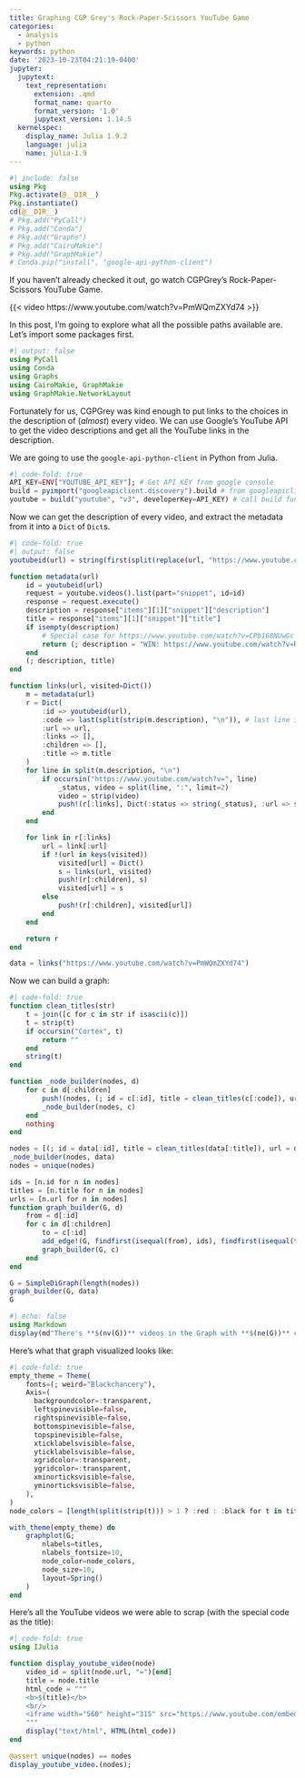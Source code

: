 ```yaml
---
title: Graphing CGP Grey's Rock-Paper-Scissors YouTube Game
categories:
  - analysis
  - python
keywords: python
date: '2023-10-23T04:21:19-0400'
jupyter:
  jupytext:
    text_representation:
      extension: .qmd
      format_name: quarto
      format_version: '1.0'
      jupytext_version: 1.14.5
  kernelspec:
    display_name: Julia 1.9.2
    language: julia
    name: julia-1.9
---
```


```julia
#| include: false
using Pkg
Pkg.activate(@__DIR__)
Pkg.instantiate()
cd(@__DIR__)
# Pkg.add("PyCall")
# Pkg.add("Conda")
# Pkg.add("Graphs")
# Pkg.add("CairoMakie")
# Pkg.add("GraphMakie")
# Conda.pip("install", "google-api-python-client")
```

If you haven't already checked it out, go watch CGPGrey's Rock-Paper-Scissors YouTube Game.

{{< video https://www.youtube.com/watch?v=PmWQmZXYd74 >}}

In this post, I'm going to explore what all the possible paths available are.
Let's import some packages first.

```julia
#| output: false
using PyCall
using Conda
using Graphs
using CairoMakie, GraphMakie
using GraphMakie.NetworkLayout
```

Fortunately for us, CGPGrey was kind enough to put links to the choices in the
description of (_almost_) every video.
We can use Google's YouTube API to get the video descriptions and get all the YouTube
links in the description.

We are going to use the `google-api-python-client` in Python from Julia.

```julia
#| code-fold: true
API_KEY=ENV["YOUTUBE_API_KEY"]; # Get API_KEY from google console
build = pyimport("googleapiclient.discovery").build # from googleapiclient.discovery import build
youtube = build("youtube", "v3", developerKey=API_KEY) # call build function in Python
```

Now we can get the description of every video, and extract the metadata from it into a `Dict` of `Dict`s.

```julia
#| code-fold: true
#| output: false
youtubeid(url) = string(first(split(replace(url, "https://www.youtube.com/watch?v="=>""), "&t")))

function metadata(url)
    id = youtubeid(url)
    request = youtube.videos().list(part="snippet", id=id)
    response = request.execute()
    description = response["items"][1]["snippet"]["description"]
    title = response["items"][1]["snippet"]["title"]
    if isempty(description)
        # Special case for https://www.youtube.com/watch?v=CPb168NUwGc (description for this is empty)
        return (; description = "WIN: https://www.youtube.com/watch?v=RVLUX6BUEJI\nLOSE / DRAW: https://www.youtube.com/watch?v=jDQqv3zkbIQ\n\n🌐 Website: https://www.cgpgrey.com\n💖 Patreon: https://www.patreon.com/cgpgrey \n📒 Cortex: http://www.cortexbrand.com\n\n\n\n\n⛔️ Ah01F ✅", title = "🔴")
    end
    (; description, title)
end

function links(url, visited=Dict())
    m = metadata(url)
    r = Dict(
        :id => youtubeid(url),
        :code => last(split(strip(m.description), "\n")), # last line is a special code
        :url => url,
        :links => [],
        :children => [],
        :title => m.title
    )
    for line in split(m.description, "\n")
        if occursin("https://www.youtube.com/watch?v=", line)
            _status, video = split(line, ":", limit=2)
            video = strip(video)
            push!(r[:links], Dict(:status => string(_status), :url => string(video)))
        end
    end

    for link in r[:links]
        url = link[:url]
        if !(url in keys(visited))
            visited[url] = Dict()
            s = links(url, visited)
            push!(r[:children], s)
            visited[url] = s
        else
            push!(r[:children], visited[url])
        end
    end

    return r
end
```

```julia
data = links("https://www.youtube.com/watch?v=PmWQmZXYd74")
```

Now we can build a graph:

```julia
#| code-fold: true
function clean_titles(str)
    t = join([c for c in str if isascii(c)])
    t = strip(t)
    if occursin("Cortex", t)
        return ""
    end
    string(t)
end

function _node_builder(nodes, d)
    for c in d[:children]
        push!(nodes, (; id = c[:id], title = clean_titles(c[:code]), url = c[:url]))
        _node_builder(nodes, c)
    end
    nothing
end

nodes = [(; id = data[:id], title = clean_titles(data[:title]), url = data[:url])]
_node_builder(nodes, data)
nodes = unique(nodes)

ids = [n.id for n in nodes]
titles = [n.title for n in nodes]
urls = [n.url for n in nodes]
function graph_builder(G, d)
    from = d[:id]
    for c in d[:children]
        to = c[:id]
        add_edge!(G, findfirst(isequal(from), ids), findfirst(isequal(to), ids))
        graph_builder(G, c)
    end
end

G = SimpleDiGraph(length(nodes))
graph_builder(G, data)
G
```

```julia
#| echo: false
using Markdown
display(md"There's **$(nv(G))** videos in the Graph with **$(ne(G))** connections between the videos.")
```

Here's what that graph visualized looks like:

```julia
#| code-fold: true
empty_theme = Theme(
    fonts=(; weird="Blackchancery"),
    Axis=(
      backgroundcolor=:transparent,
      leftspinevisible=false,
      rightspinevisible=false,
      bottomspinevisible=false,
      topspinevisible=false,
      xticklabelsvisible=false,
      yticklabelsvisible=false,
      xgridcolor=:transparent,
      ygridcolor=:transparent,
      xminorticksvisible=false,
      yminorticksvisible=false,
    ),
)
node_colors = [length(split(strip(t))) > 1 ? :red : :black for t in titles] # If there's a space it is probably a unique name

with_theme(empty_theme) do
    graphplot(G;
        nlabels=titles,
        nlabels_fontsize=10,
        node_color=node_colors,
        node_size=10,
        layout=Spring()
    )
end
```

Here's all the YouTube videos we were able to scrap (with the special code as the title):

```julia
#| code-fold: true
using IJulia

function display_youtube_video(node)
    video_id = split(node.url, "=")[end]
    title = node.title
    html_code = """
    <b>$(title)</b>
    <br/>
    <iframe width="560" height="315" src="https://www.youtube.com/embed/$video_id" frameborder="0" allowfullscreen></iframe>
    """
    display("text/html", HTML(html_code))
end

@assert unique(nodes) == nodes
display_youtube_video.(nodes);
```
